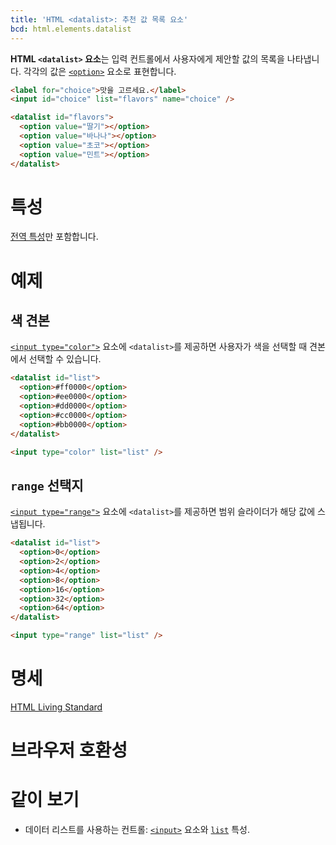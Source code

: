 ```yaml
---
title: 'HTML <datalist>: 추천 값 목록 요소'
bcd: html.elements.datalist
---
```


**HTML `<datalist>` 요소**는 입력 컨트롤에서 사용자에게 제안할 값의 목록을 나타냅니다. 각각의 값은 [`<option>`](./option) 요소로 표현합니다.

<HTMLDemo height={200}>

```html
<label for="choice">맛을 고르세요.</label>
<input id="choice" list="flavors" name="choice" />

<datalist id="flavors">
  <option value="딸기"></option>
  <option value="바나나"></option>
  <option value="초코"></option>
  <option value="민트"></option>
</datalist>
```

</HTMLDemo>

# 특성

[전역 특성](/docs/Web/HTML/Global_attributes)만 포함합니다.

# 예제

## 색 견본

[`<input type="color">`](./input/color) 요소에 `<datalist>`를 제공하면 사용자가 색을 선택할 때 견본에서 선택할 수 있습니다.

```html name=color
<datalist id="list">
  <option>#ff0000</option>
  <option>#ee0000</option>
  <option>#dd0000</option>
  <option>#cc0000</option>
  <option>#bb0000</option>
</datalist>

<input type="color" list="list" />
```

<LiveExample name="color" height={60} />

## `range` 선택지

[`<input type="range">`](https://developer.mozilla.org/en-US/docs/Web/HTML/Element/input/range) 요소에 `<datalist>`를 제공하면 범위 슬라이더가 해당 값에 스냅됩니다.

```html name=range
<datalist id="list">
  <option>0</option>
  <option>2</option>
  <option>4</option>
  <option>8</option>
  <option>16</option>
  <option>32</option>
  <option>64</option>
</datalist>

<input type="range" list="list" />
```

<LiveExample name="range" height={60} />

# 명세

[HTML Living Standard](https://html.spec.whatwg.org/multipage/forms.html#the-datalist-element)

# 브라우저 호환성

<BrowserCompat data={props.bcd} />

# 같이 보기

- 데이터 리스트를 사용하는 컨트롤: [`<input>`](./input) 요소와 [`list`](./input#term-list) 특성.
